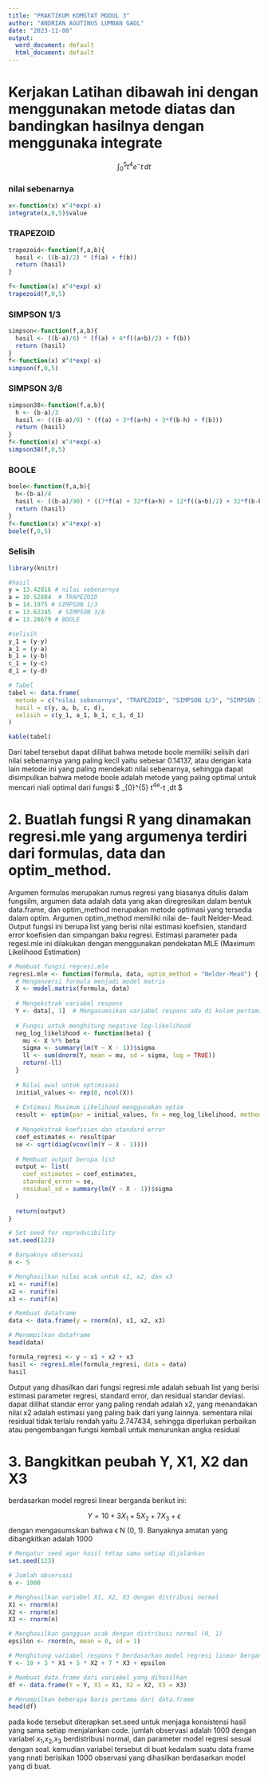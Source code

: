 ```yaml
---
title: "PRAKTIKUM KOMSTAT MODUL 3"
author: "ANDRIAN AGUTINUS LUMBAN GAOL"
date: "2023-11-08"
output:
  word_document: default
  html_document: default
---
```


# Kerjakan Latihan dibawah ini dengan menggunakan metode diatas dan bandingkan hasilnya dengan menggunaka integrate

$$ \int_{0}^{5} t^4e^-t \,dt $$

### nilai sebenarnya
```r
x<-function(x) x^4*exp(-x)
integrate(x,0,5)$value
```


### TRAPEZOID

```r
trapezoid<-function(f,a,b){
  hasil <- ((b-a)/2) * (f(a) + f(b))
  return (hasil)
}

f<-function(x) x^4*exp(-x)
trapezoid(f,0,5)
```

### SIMPSON 1/3

```r
simpson<-function(f,a,b){
  hasil <- ((b-a)/6) * (f(a) + 4*f((a+b)/2) + f(b))
  return (hasil)
}
f<-function(x) x^4*exp(-x)
simpson(f,0,5)
```

### SIMPSON 3/8

```r
simpson38<-function(f,a,b){
  h <- (b-a)/3
  hasil <- (((b-a)/8) * (f(a) + 3*f(a+h) + 3*f(b-h) + f(b)))
  return (hasil)
}
f<-function(x) x^4*exp(-x)
simpson38(f,0,5)
```

### BOOLE

```r
boole<-function(f,a,b){
  h<-(b-a)/4
  hasil <- ((b-a)/90) * ((7*f(a) + 32*f(a+h) + 12*f((a+b)/2) + 32*f(b-h) + 7*f(b)))
  return (hasil)
}
f<-function(x) x^4*exp(-x)
boole(f,0,5)
```

### Selisih
```r
library(knitr)

#hasil
y = 13.42816 # nilai sebenarnya
a = 10.52804  # TRAPEZOID
b = 14.1975 # SIMPSON 1/3
c = 13.62245  # SIMPSON 3/8
d = 13.28679 # BOOLE

#selisih
y_1 = (y-y)
a_1 = (y-a)
b_1 = (y-b)
c_1 = (y-c)
d_1 = (y-d)

# Tabel
tabel <- data.frame(
  metode = c("nilai sebenarnya", "TRAPEZOID", "SIMPSON 1/3", "SIMPSON 3/8" , "BOOLE"),
  hasil = c(y, a, b, c, d),
  selisih = c(y_1, a_1, b_1, c_1, d_1)
)

kable(tabel)

```
Dari tabel tersebut dapat dilihat bahwa metode boole memiliki selisih dari nilai sebenarnya yang paling kecil yaitu sebesar 0.14137, atau dengan kata lain metode ini yang paling mendekati nilai sebenarnya, sehingga dapat disimpulkan bahwa metode boole adalah metode yang paling optimal untuk mencari niali optimal dari fungsi $ \int_{0}^{5} t^4e^-t \,dt $


# 2. Buatlah fungsi R yang dinamakan regresi.mle yang argumenya terdiri dari formulas, data dan optim_method.
Argumen formulas merupakan rumus regresi yang biasanya ditulis dalam fungsilm, argumen data adalah data yang akan diregresikan dalam bentuk data.frame, dan optim_method merupakan metode optimasi yang tersedia dalam optim. Argumen optim_method memiliki nilai de- fault Nelder-Mead. Output fungsi ini berupa list yang berisi nilai estimasi koefisien, standard error koefisien dan simpangan baku regresi. Estimasi parameter pada regesi.mle ini dilakukan dengan menggunakan pendekatan MLE (Maximum Likelihood Estimation)

```r
# Membuat fungsi regresi.mle
regresi.mle <- function(formula, data, optim_method = "Nelder-Mead") {
  # Mengonversi formula menjadi model matrix
  X <- model.matrix(formula, data)
  
  # Mengekstrak variabel respons
  Y <- data[, 1]  # Mengasumsikan variabel respons ada di kolom pertama
  
  # Fungsi untuk menghitung negative log-likelihood
  neg_log_likelihood <- function(beta) {
    mu <- X %*% beta
    sigma <- summary(lm(Y ~ X - 1))$sigma
    ll <- sum(dnorm(Y, mean = mu, sd = sigma, log = TRUE))
    return(-ll)
  }
  
  # Nilai awal untuk optimisasi
  initial_values <- rep(0, ncol(X))
  
  # Estimasi Maximum Likelihood menggunakan optim
  result <- optim(par = initial_values, fn = neg_log_likelihood, method = optim_method)
  
  # Mengekstrak koefisien dan standard error
  coef_estimates <- result$par
  se <- sqrt(diag(vcov(lm(Y ~ X - 1))))
  
  # Membuat output berupa list
  output <- list(
    coef_estimates = coef_estimates,
    standard_error = se,
    residual_sd = summary(lm(Y ~ X - 1))$sigma
  )
  
  return(output)
}
```

```r
# Set seed for reproducibility
set.seed(123)

# Banyaknya observasi
n <- 5

# Menghasilkan nilai acak untuk x1, x2, dan x3
x1 <- runif(n)
x2 <- runif(n)
x3 <- runif(n)

# Membuat dataframe
data <- data.frame(y = rnorm(n), x1, x2, x3)

# Menampilkan dataframe
head(data)

```
```r
formula_regresi <- y ~ x1 + x2 + x3
hasil <- regresi.mle(formula_regresi, data = data)
hasil
```
Output yang dihasilkan dari fungsi regresi.mle adalah sebuah list yang berisi estimasi parameter regresi, standard error, dan residual standar deviasi. dapat dilihat standar error yang paling rendah adalah x2, yang menandakan nilai x2 adalah estimasi yang paling baik dari yang lainnya. sementara nilai residual tidak terlalu rendah yaitu 2.747434, sehingga diperlukan perbaikan atau pengembangan fungsi kembali untuk menurunkan angka residual


# 3. Bangkitkan peubah Y, X1, X2 dan X3 
berdasarkan model regresi linear berganda berikut ini:

$$ Y = 10 +3X_1 + 5X_2 + 7X_3 + ϵ$$ dengan mengasumsikan bahwa ϵ N (0, 1). Banyaknya amatan yang dibangkitkan adalah 1000

```r
# Mengatur seed agar hasil tetap sama setiap dijalankan
set.seed(123)

# Jumlah observasi
n <- 1000

# Menghasilkan variabel X1, X2, X3 dengan distribusi normal
X1 <- rnorm(n)
X2 <- rnorm(n)
X3 <- rnorm(n)

# Menghasilkan gangguan acak dengan distribusi normal (0, 1)
epsilon <- rnorm(n, mean = 0, sd = 1)

# Menghitung variabel respons Y berdasarkan model regresi linear berganda
Y <- 10 + 3 * X1 + 5 * X2 + 7 * X3 + epsilon

# Membuat data.frame dari variabel yang dihasilkan
df <- data.frame(Y = Y, X1 = X1, X2 = X2, X3 = X3)

# Menampilkan beberapa baris pertama dari data.frame
head(df)
```

pada kode tersebut diterapkan set.seed untuk menjaga konsistensi hasil yang sama setiap menjalankan code. jumlah observasi adalah 1000 dengan variabel $x_1$,$x_2$,$x_3$ berdistribusi normal, dan parameter model regresi sesuai dengan soal. kemudian variabel tersebut di buat kedalam suatu data frame yang nnati berisikan 1000 observasi yang dihasilkan berdasarkan model yang di buat.
